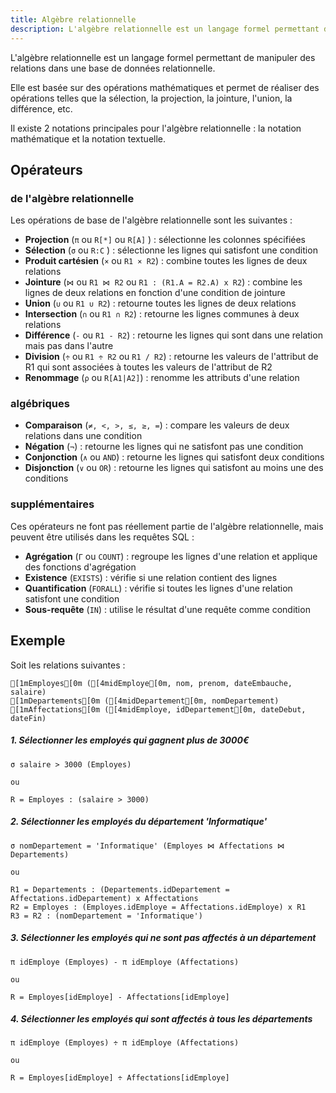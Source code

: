 ```yaml
---
title: Algèbre relationnelle
description: L'algèbre relationnelle est un langage formel permettant de manipuler des relations dans une base de données relationnelle.
---
```



<Slide title="Algèbre relationnelle">

L'algèbre relationnelle est un langage formel permettant de manipuler des relations dans une base de données relationnelle.

Elle est basée sur des opérations mathématiques et permet de réaliser des opérations telles que la sélection, la projection, la jointure, l'union, la différence, etc.

Il existe 2 notations principales pour l'algèbre relationnelle : la notation mathématique et la notation textuelle.

</Slide>

<Slide>

## Opérateurs

### de l'algèbre relationnelle

Les opérations de base de l'algèbre relationnelle sont les suivantes :

- **Projection** (`π` ou `R[*]` ou `R[A]` ) : sélectionne les colonnes spécifiées
- **Sélection** (`σ` ou `R:C` ) : sélectionne les lignes qui satisfont une condition
- **Produit cartésien** (`×` ou `R1 × R2`) : combine toutes les lignes de deux relations
- **Jointure** (`⋈` ou `R1 ⋈ R2` ou `R1 : (R1.A = R2.A) x R2`) : combine les lignes de deux relations en fonction d'une condition de jointure
- **Union** (`∪` ou `R1 ∪ R2`) : retourne toutes les lignes de deux relations
- **Intersection** (`∩` ou `R1 ∩ R2`) : retourne les lignes communes à deux relations
- **Différence** (`-` ou `R1 - R2`) : retourne les lignes qui sont dans une relation mais pas dans l'autre
- **Division** (`÷` ou `R1 ÷ R2` ou `R1 / R2`) : retourne les valeurs de l'attribut de R1 qui sont associées à toutes les valeurs de l'attribut de R2
- **Renommage** (`ρ` ou `R[A1|A2]`) : renomme les attributs d'une relation

</Slide>

<Slide title="Opérateurs">

### algébriques

- **Comparaison** (`≠, <, >, ≤, ≥, =`) : compare les valeurs de deux relations dans une condition
- **Négation** (`¬`) : retourne les lignes qui ne satisfont pas une condition
- **Conjonction** (`∧` ou `AND`) : retourne les lignes qui satisfont deux conditions
- **Disjonction** (`∨` ou `OR`) : retourne les lignes qui satisfont au moins une des conditions

### supplémentaires

Ces opérateurs ne font pas réellement partie de l'algèbre relationnelle, mais peuvent être utilisés dans les requêtes SQL :

- **Agrégation** (`Γ` ou `COUNT`) : regroupe les lignes d'une relation et applique des fonctions d'agrégation
- **Existence** (`EXISTS`) : vérifie si une relation contient des lignes
- **Quantification** (`FORALL`) : vérifie si toutes les lignes d'une relation satisfont une condition
- **Sous-requête** (`IN`) : utilise le résultat d'une requête comme condition

</Slide>

<Slide>

## Exemple

Soit les relations suivantes :

```ansi wrap frame="none"
[1mEmployes[0m ([4midEmploye[0m, nom, prenom, dateEmbauche, salaire)
[1mDepartements[0m ([4midDepartement[0m, nomDepartement)
[1mAffectations[0m ([4midEmploye, idDepartement[0m, dateDebut, dateFin)
```

</Slide>
<Slide>

##### 1. Sélectionner les employés qui gagnent plus de 3000€

```
σ salaire > 3000 (Employes)

ou

R = Employes : (salaire > 3000)
```
</Slide>
<Slide title="Requêtes">

##### 2. Sélectionner les employés du département 'Informatique'

```
σ nomDepartement = 'Informatique' (Employes ⋈ Affectations ⋈ Departements)

ou

R1 = Departements : (Departements.idDepartement = Affectations.idDepartement) x Affectations
R2 = Employes : (Employes.idEmploye = Affectations.idEmploye) x R1
R3 = R2 : (nomDepartement = 'Informatique')
```
</Slide>
<Slide title="Requêtes">

##### 3. Sélectionner les employés qui ne sont pas affectés à un département

```
π idEmploye (Employes) - π idEmploye (Affectations)

ou

R = Employes[idEmploye] - Affectations[idEmploye]
```
</Slide>
<Slide title="Requêtes">

##### 4. Sélectionner les employés qui sont affectés à tous les départements

```
π idEmploye (Employes) ÷ π idEmploye (Affectations)

ou 

R = Employes[idEmploye] ÷ Affectations[idEmploye]
```

</Slide>

